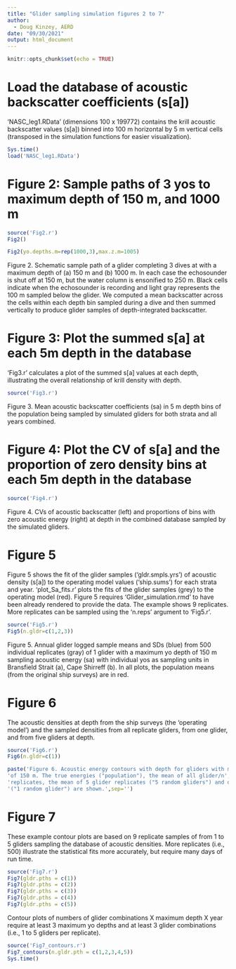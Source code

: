 ---
title: "Glider sampling simulation figures 2 to 7"
author:
  - Doug Kinzey, AERD
date: "09/30/2021"
output: html_document
---

```{r setup, include=FALSE}
knitr::opts_chunk$set(echo = TRUE)
```

# Load the database of acoustic backscatter coefficients (s[a])
'NASC_leg1.RData' (dimensions 100 x 199772) contains the krill acoustic backscatter values (s[a]) binned into 100 m horizontal by 5 m vertical cells  (transposed in the simulation functions for easier visualization).

```{r load_data}
Sys.time()
load('NASC_leg1.RData')
```

# Figure 2: Sample paths of 3 yos to maximum depth of 150 m, and 1000 m
```{r f2, ,fig.width=7,fig.height=7, fig.show="hold", out.width="50%"}
source('Fig2.r')
Fig2()

Fig2(yo.depths.m=rep(1000,3),max.z.m=1005)
```

Figure 2. Schematic sample path of a glider completing 3 dives at with a maximum depth of (a) 150 m and (b) 1000 m. In each case the echosounder is shut off at 150 m, but the water column is ensonified to 250 m. Black cells indicate when the echosounder is recording and light gray represents the 100 m sampled below the glider. We computed a mean backscatter across the cells within each depth bin sampled during a dive and then summed vertically to produce glider samples of depth-integrated backscatter.

# Figure 3: Plot the summed s[a] at each 5m depth in the database

'Fig3.r' calculates a plot of the summed s[a] values at each depth, illustrating the overall relationship of krill density with depth.
```{r fig3, fig.width=3.5,fig.height=4}
source('Fig3.r')
```

Figure 3. Mean acoustic backscatter coefficients (sa) in 5 m depth bins of the population being sampled by simulated gliders for both strata and all years combined.

# Figure 4: Plot the CV of s[a]  and the proportion of zero density bins at each 5m depth in the database
```{r fig4, fig.width=7,fig.height=7, fig.show="hold", out.width="50%"}
source('Fig4.r')
```

Figure 4. CVs of acoustic backscatter (left) and proportions of bins with zero acoustic energy (right) at depth in the combined database sampled by the simulated gliders.

# Figure 5

Figure 5 shows the fit of the glider samples ('gldr.smpls.yrs') of acoustic density (s[a]) to the operating model values ('ship.sums') for each strata and year. 'plot_Sa_fits.r' plots the fits of the glider samples (grey) to the operating model (red). Figure 5 requires 'Glider_simulation.rmd' to have been already rendered to provide the data. The example shows 9 replicates. More replicates can be sampled using the 'n.reps' argument to 'Fig5.r'.

```{r Fig5, ,fig.width=7,fig.height=7, fig.show="hold", out.width="50%"}
source('Fig5.r')
Fig5(n.gldr=c(1,2,3))
```

Figure 5. Annual glider logged sample means and SDs (blue) from 500 individual replicates (gray) of 1 glider with a maximum yo depth of 150 m sampling acoustic energy (sa) with individual yos as sampling units in Bransfield Strait (a), Cape Shirreff (b). In all plots, the population means (from the original ship surveys) are in red.

# Figure 6

The acoustic densities at depth from the ship surveys (the 'operating model') and the sampled densities from all replicate gliders, from one glider, and from five gliders at depth.

```{r fig6, fig.width=7,fig.height=7, fig.show="hold", out.width="50%"}
source('Fig6.r')
Fig6(n.gldr=c(1))
```
```{r fig6 caption, }
paste('Figure 6. Acoustic energy contours with depth for gliders with maximum yo depths/n',
'of 150 m. The true energies ("population"), the mean of all glider/n',
'replicates, the mean of 5 glider replicates ("5 random gliders") and one glider/n',
'("1 random glider") are shown.',sep='')
```

# Figure 7

These example contour plots are based on 9 replicate samples of from 1 to 5 gliders sampling the database of acoustic densities. More replicates (i.e., 500) illustrate the statistical fits more accurately, but require many days of run time.

```{r fig7, fig.width=7,fig.height=7, fig.show="hold", out.width="50%"}
source('Fig7.r')
Fig7(gldr.pths = c(1))
Fig7(gldr.pths = c(2))
Fig7(gldr.pths = c(3))
Fig7(gldr.pths = c(4))
Fig7(gldr.pths = c(5))
```

Contour plots of numbers of glider combinations X maximum depth X year require at least 3 maximum yo depths and at least 3 glider combinations (i.e., 1 to 5 gliders per replicate).

```{r fig7_contours, fig.width=7,fig.height=7, fig.show="hold", out.width="50%"}
source('Fig7_contours.r')
Fig7_contours(n.gldr.pth = c(1,2,3,4,5))
Sys.time()
```
